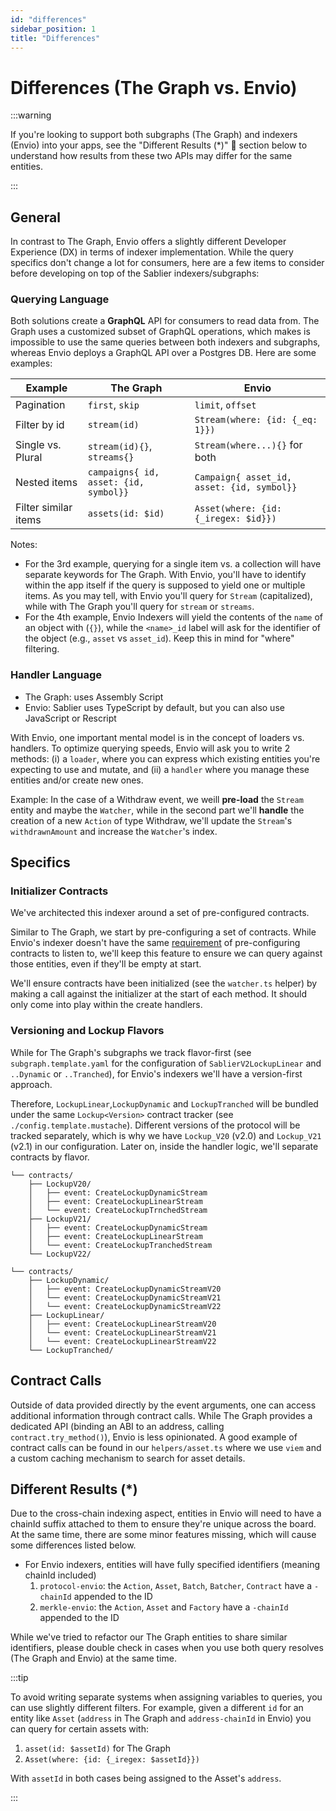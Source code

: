 ```yaml
---
id: "differences"
sidebar_position: 1
title: "Differences"
---
```


# Differences (The Graph vs. Envio)

:::warning

If you're looking to support both subgraphs (The Graph) and indexers (Envio) into your apps, see the "Different Results
(\*)" 📌 section below to understand how results from these two APIs may differ for the same entities.

:::

## General

In contrast to The Graph, Envio offers a slightly different Developer Experience (DX) in terms of indexer
implementation. While the query specifics don't change a lot for consumers, here are a few items to consider before
developing on top of the Sablier indexers/subgraphs:

### Querying Language

Both solutions create a **GraphQL** API for consumers to read data from. The Graph uses a customized subset of GraphQL
operations, which makes is impossible to use the same queries between both indexers and subgraphs, whereas Envio deploys
a GraphQL API over a Postgres DB. Here are some examples:

| Example              | The Graph                             | Envio                                      |
| -------------------- | ------------------------------------- | ------------------------------------------ |
| Pagination           | `first`, `skip`                       | `limit`, `offset`                          |
| Filter by id         | `stream(id)`                          | `Stream(where: {id: {_eq: 1}})`            |
| Single vs. Plural    | `stream(id){}`, `streams{}`           | `Stream(where...){}` for both              |
| Nested items         | `campaigns{ id, asset: {id, symbol}}` | `Campaign{ asset_id, asset: {id, symbol}}` |
| Filter similar items | `assets(id: $id)`                     | `Asset(where: {id: {_iregex: $id}})`       |

Notes:

- For the 3rd example, querying for a single item vs. a collection will have separate keywords for The Graph. With
  Envio, you'll have to identify within the app itself if the query is supposed to yield one or multiple items. As you
  may tell, with Envio you'll query for `Stream` (capitalized), while with The Graph you'll query for `stream` or
  `streams`.
- For the 4th example, Envio Indexers will yield the contents of the `name` of an object with (`{}`), while the
  `<name>_id` label will ask for the identifier of the object (e.g., `asset` vs `asset_id`). Keep this in mind for
  "where" filtering.

### Handler Language

- The Graph: uses Assembly Script
- Envio: Sablier uses TypeScript by default, but you can also use JavaScript or Rescript

With Envio, one important mental model is in the concept of loaders vs. handlers. To optimize querying speeds, Envio
will ask you to write 2 methods: (i) a `loader`, where you can express which existing entities you're expecting to use
and mutate, and (ii) a `handler` where you manage these entities and/or create new ones.

Example: In the case of a Withdraw event, we weill **pre-load** the `Stream` entity and maybe the `Watcher`, while in
the second part we'll **handle** the creation of a new `Action` of type Withdraw, we'll update the `Stream`'s
`withdrawnAmount` and increase the `Watcher`'s index.

## Specifics

### Initializer Contracts

We've architected this indexer around a set of pre-configured contracts.

Similar to The Graph, we start by pre-configuring a set of contracts. While Envio's indexer doesn't have the same
[requirement](https://discord.com/channels/438038660412342282/438070183794573313/1153155902933831811) of pre-configuring
contracts to listen to, we'll keep this feature to ensure we can query against those entities, even if they'll be empty
at start.

We'll ensure contracts have been initialized (see the `watcher.ts` helper) by making a call against the initializer at
the start of each method. It should only come into play within the create handlers.

### Versioning and Lockup Flavors

While for The Graph's subgraphs we track flavor-first (see `subgraph.template.yaml` for the configuration of
`SablierV2LockupLinear` and `..Dynamic` or `..Tranched`), for Envio's indexers we'll have a version-first approach.

Therefore, `LockupLinear`,`LockupDynamic` and `LockupTranched` will be bundled under the same `Lockup<Version>` contract
tracker (see `./config.template.mustache`). Different versions of the protocol will be tracked separately, which is why
we have `Lockup_V20` (v2.0) and `Lockup_V21` (v2.1) in our configuration. Later on, inside the handler logic, we'll
separate contracts by flavor.

```tree title="Envio: Contract configuration tree (version-first)"
└── contracts/
    ├── LockupV20/
    │   ├── event: CreateLockupDynamicStream
    │   ├── event: CreateLockupLinearStream
    │   └── event: CreateLockupTrnchedStream
    ├── LockupV21/
    │   ├── event: CreateLockupDynamicStream
    │   ├── event: CreateLockupLinearStream
    │   └── event: CreateLockupTranchedStream
    └── LockupV22/
```

```tree title="The Graph: Contract configuration tree (flavor-first)"
└── contracts/
    ├── LockupDynamic/
    │   ├── event: CreateLockupDynamicStreamV20
    │   └── event: CreateLockupDynamicStreamV21
    │   └── event: CreateLockupDynamicStreamV22
    ├── LockupLinear/
    │   ├── event: CreateLockupLinearStreamV20
    │   └── event: CreateLockupLinearStreamV21
    │   └── event: CreateLockupLinearStreamV22
    └── LockupTranched/
```

## Contract Calls

Outside of data provided directly by the event arguments, one can access additional information through contract calls.
While The Graph provides a dedicated API (binding an ABI to an address, calling `contract.try_method()`), Envio is less
opinionated. A good example of contract calls can be found in our `helpers/asset.ts` where we use `viem` and a custom
caching mechanism to search for asset details.

## Different Results (\*)

Due to the cross-chain indexing aspect, entities in Envio will need to have a chainId suffix attached to them to ensure
they're unique across the board. At the same time, there are some minor features missing, which will cause some
differences listed below.

- For Envio indexers, entities will have fully specified identifiers (meaning chainId included)
  1.  `protocol-envio`: the `Action`, `Asset`, `Batch`, `Batcher`, `Contract` have a `-chainId` appended to the ID
  2.  `merkle-envio`: the `Action`, `Asset` and `Factory` have a `-chainId` appended to the ID

While we've tried to refactor our The Graph entities to share similar identifiers, please double check in cases when you
use both query resolves (The Graph and Envio) at the same time.

:::tip

To avoid writing separate systems when assigning variables to queries, you can use slightly different filters. For
example, given a different `id` for an entity like `Asset` (`address` in The Graph and `address-chainId` in Envio) you
can query for certain assets with:

1. `asset(id: $assetId)` for The Graph
2. `Asset(where: {id: {_iregex: $assetId}})`

With `assetId` in both cases being assigned to the Asset's `address`.

:::
